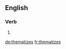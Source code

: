 
==English==

===Verb===
{{head|en}}

# {{en-third-person singular of|thematize}}

[[de:thematizes]]
[[fr:thematizes]]